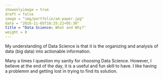 ```yaml
---
showonlyimage = true
draft = false
image = "img/portfolio/a4-paper.jpg"
date = "2016-11-05T18:25:22+05:30"
title = "Data Science: What and Why?"
weight = 0
---
```


My understanding of Data Science is that it is the organizing and analysis of data (big data) into actionable information.
<!--more-->

Many a times I question my sanity for choosing Data Science. However, I believe at the end of the day, it is a useful and fun skill to have. I like having a problemm and getting lost in trying to find its solution.  
